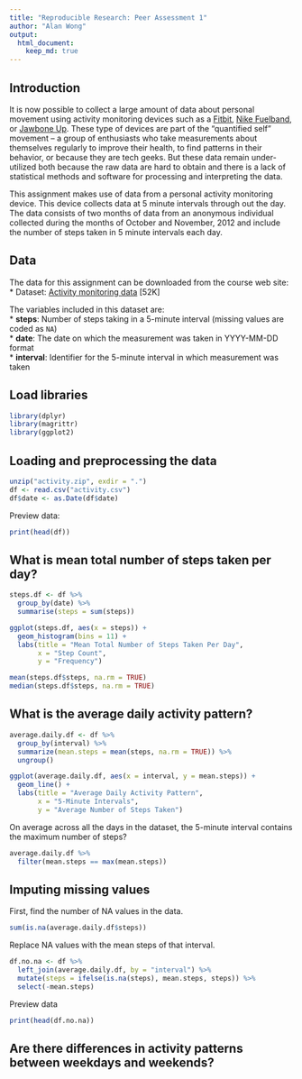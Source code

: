 ```yaml
---
title: "Reproducible Research: Peer Assessment 1"
author: "Alan Wong"
output: 
  html_document:
    keep_md: true
---
```


## Introduction

It is now possible to collect a large amount of data about personal movement using activity monitoring devices such as a
[Fitbit](http://www.fitbit.com), [Nike Fuelband](http://www.nike.com/us/en_us/c/nikeplus-fuelband), or [Jawbone Up](https://jawbone.com/up). These type of devices are part of the "quantified self" movement -- a group of enthusiasts who take measurements about themselves regularly to improve their health, to find patterns in their behavior, or because they are tech geeks. But these data remain under-utilized both because the raw data are hard to obtain and there is a lack of statistical methods and software for processing and interpreting the data.  

This assignment makes use of data from a personal activity monitoring device. This device collects data at 5 minute intervals through out the day. The data consists of two months of data from an anonymous individual collected during the months of October and November, 2012 and include the number of steps taken in 5 minute intervals each day.  

## Data

The data for this assignment can be downloaded from the course web site:
* Dataset: [Activity monitoring data](https://d396qusza40orc.cloudfront.net/repdata%2Fdata%2Factivity.zip) [52K]  

The variables included in this dataset are:  
* **steps**: Number of steps taking in a 5-minute interval (missing values are coded as `NA`)  
* **date**: The date on which the measurement was taken in YYYY-MM-DD format  
* **interval**: Identifier for the 5-minute interval in which measurement was taken  

## Load libraries
```r
library(dplyr)
library(magrittr)
library(ggplot2)
```

## Loading and preprocessing the data
```r
unzip("activity.zip", exdir = ".")
df <- read.csv("activity.csv")
df$date <- as.Date(df$date)
```

Preview data:
```r
print(head(df))
```


## What is mean total number of steps taken per day?
```r
steps.df <- df %>%
  group_by(date) %>%
  summarise(steps = sum(steps))

ggplot(steps.df, aes(x = steps)) +
  geom_histogram(bins = 11) +
  labs(title = "Mean Total Number of Steps Taken Per Day",
       x = "Step Count",
       y = "Frequency")

mean(steps.df$steps, na.rm = TRUE)
median(steps.df$steps, na.rm = TRUE)
```


## What is the average daily activity pattern?
```r
average.daily.df <- df %>%
  group_by(interval) %>%
  summarize(mean.steps = mean(steps, na.rm = TRUE)) %>%
  ungroup()

ggplot(average.daily.df, aes(x = interval, y = mean.steps)) +
  geom_line() +
  labs(title = "Average Daily Activity Pattern",
       x = "5-Minute Intervals",
       y = "Average Number of Steps Taken")
```

On average across all the days in the dataset, the 5-minute interval contains the maximum number of steps?

```r
average.daily.df %>%
  filter(mean.steps == max(mean.steps))
```

## Imputing missing values
First, find the number of NA values in the data.
```r
sum(is.na(average.daily.df$steps))
```

Replace NA values with the mean steps of that interval.
```r
df.no.na <- df %>%
  left_join(average.daily.df, by = "interval") %>%
  mutate(steps = ifelse(is.na(steps), mean.steps, steps)) %>%
  select(-mean.steps)
```

Preview data
```r
print(head(df.no.na))
```

## Are there differences in activity patterns between weekdays and weekends?
